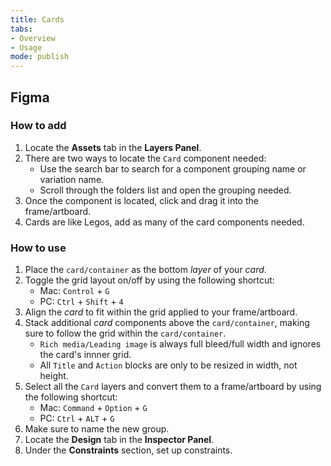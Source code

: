```yaml
---
title: Cards
tabs: 
- Overview
- Usage
mode: publish
---
```



## Figma

### How to add

1. Locate the **Assets** tab in the **Layers Panel**.
2. There are two ways to locate the `Card` component needed:
	* Use the search bar to search for a component grouping name or variation name.
	* Scroll through the folders list and open the grouping needed.
3. Once the component is located, click and drag it into the frame/artboard. 
4. Cards are like Legos, add as many of the card components needed.


### How to use

1. Place the `card/container` as the bottom *layer* of your *card*. 
2. Toggle the grid layout on/off by using the following shortcut:
    * Mac: `Control` + `G`
    * PC: `Ctrl` + `Shift` + `4`
3. Align the *card* to fit within the grid applied to your frame/artboard. 
4. Stack additional *card* components above the `card/container`, making sure to follow the grid within the `card/container`. 
    * `Rich media/Leading image` is always full bleed/full width and ignores the card's innner grid. 
    * All `Title` and `Action` blocks are only to be resized in width, not height. 
5. Select all the `Card` layers and convert them to a frame/artboard by using the following shortcut: 
    * Mac: `Command` + `Option` + `G`
    * PC: `Ctrl` + `ALT` + `G`
6. Make sure to name the new group. 
7. Locate the **Design** tab in the **Inspector Panel**.
8. Under the **Constraints** section, set up constraints.
